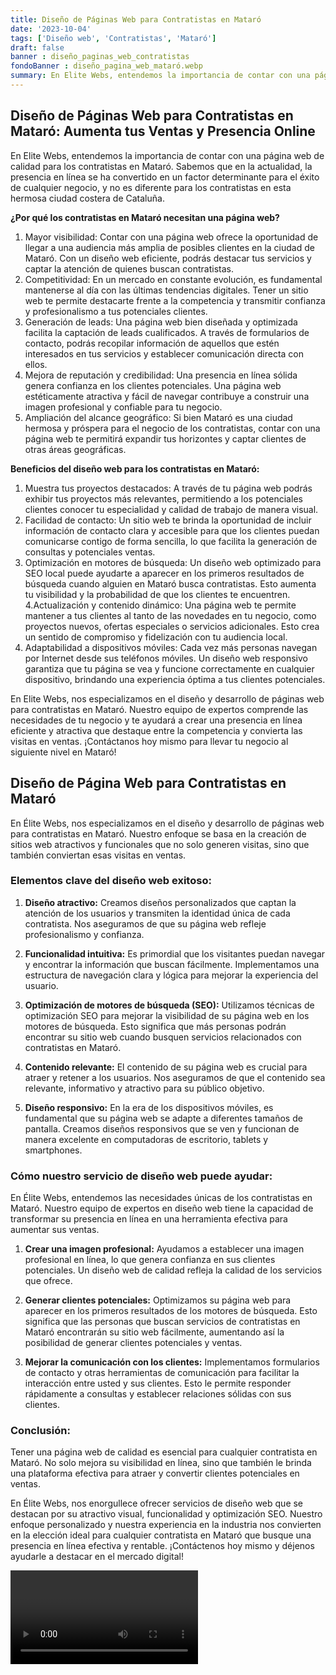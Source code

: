```yaml
---
title: Diseño de Páginas Web para Contratistas en Mataró
date: '2023-10-04'
tags: ['Diseño web', 'Contratistas', 'Mataró']
draft: false
banner : diseño_paginas_web_contratistas
fondoBanner : diseño_pagina_web_mataró.webp
summary: En Elite Webs, entendemos la importancia de contar con una página web de calidad para los contratistas en Mataró. Sabemos que en la actualidad, la presencia en línea se ha convertido en un factor determinante para el éxito de cualquier negocio, y no es diferente para los contratistas en esta hermosa ciudad costera de Cataluña.
---
```


## Diseño de Páginas Web para Contratistas en Mataró: Aumenta tus Ventas y Presencia Online

En Elite Webs, entendemos la importancia de contar con una página web de calidad para los contratistas en Mataró. Sabemos que en la actualidad, la presencia en línea se ha convertido en un factor determinante para el éxito de cualquier negocio, y no es diferente para los contratistas en esta hermosa ciudad costera de Cataluña.

**¿Por qué los contratistas en Mataró necesitan una página web?**

1. Mayor visibilidad: Contar con una página web ofrece la oportunidad de llegar a una audiencia más amplia de posibles clientes en la ciudad de Mataró. Con un diseño web eficiente, podrás destacar tus servicios y captar la atención de quienes buscan contratistas.
2. Competitividad: En un mercado en constante evolución, es fundamental mantenerse al día con las últimas tendencias digitales. Tener un sitio web te permite destacarte frente a la competencia y transmitir confianza y profesionalismo a tus potenciales clientes.
3. Generación de leads: Una página web bien diseñada y optimizada facilita la captación de leads cualificados. A través de formularios de contacto, podrás recopilar información de aquellos que estén interesados en tus servicios y establecer comunicación directa con ellos.
4. Mejora de reputación y credibilidad: Una presencia en línea sólida genera confianza en los clientes potenciales. Una página web estéticamente atractiva y fácil de navegar contribuye a construir una imagen profesional y confiable para tu negocio.
5. Ampliación del alcance geográfico: Si bien Mataró es una ciudad hermosa y próspera para el negocio de los contratistas, contar con una página web te permitirá expandir tus horizontes y captar clientes de otras áreas geográficas.

**Beneficios del diseño web para los contratistas en Mataró:**

1. Muestra tus proyectos destacados: A través de tu página web podrás exhibir tus proyectos más relevantes, permitiendo a los potenciales clientes conocer tu especialidad y calidad de trabajo de manera visual.
2. Facilidad de contacto: Un sitio web te brinda la oportunidad de incluir información de contacto clara y accesible para que los clientes puedan comunicarse contigo de forma sencilla, lo que facilita la generación de consultas y potenciales ventas.
3. Optimización en motores de búsqueda: Un diseño web optimizado para SEO local puede ayudarte a aparecer en los primeros resultados de búsqueda cuando alguien en Mataró busca contratistas. Esto aumenta tu visibilidad y la probabilidad de que los clientes te encuentren.
4.Actualización y contenido dinámico: Una página web te permite mantener a tus clientes al tanto de las novedades en tu negocio, como proyectos nuevos, ofertas especiales o servicios adicionales. Esto crea un sentido de compromiso y fidelización con tu audiencia local.
5. Adaptabilidad a dispositivos móviles: Cada vez más personas navegan por Internet desde sus teléfonos móviles. Un diseño web responsivo garantiza que tu página se vea y funcione correctamente en cualquier dispositivo, brindando una experiencia óptima a tus clientes potenciales.

En Elite Webs, nos especializamos en el diseño y desarrollo de páginas web para contratistas en Mataró. Nuestro equipo de expertos comprende las necesidades de tu negocio y te ayudará a crear una presencia en línea eficiente y atractiva que destaque entre la competencia y convierta las visitas en ventas. ¡Contáctanos hoy mismo para llevar tu negocio al siguiente nivel en Mataró!

<GifSeo />

<Cta />

## Diseño de Página Web para Contratistas en Mataró

En Élite Webs, nos especializamos en el diseño y desarrollo de páginas web para contratistas en Mataró. Nuestro enfoque se basa en la creación de sitios web atractivos y funcionales que no solo generen visitas, sino que también conviertan esas visitas en ventas.

### Elementos clave del diseño web exitoso:

1. **Diseño atractivo:** Creamos diseños personalizados que captan la atención de los usuarios y transmiten la identidad única de cada contratista. Nos aseguramos de que su página web refleje profesionalismo y confianza.

2. **Funcionalidad intuitiva:** Es primordial que los visitantes puedan navegar y encontrar la información que buscan fácilmente. Implementamos una estructura de navegación clara y lógica para mejorar la experiencia del usuario.

3. **Optimización de motores de búsqueda (SEO):** Utilizamos técnicas de optimización SEO para mejorar la visibilidad de su página web en los motores de búsqueda. Esto significa que más personas podrán encontrar su sitio web cuando busquen servicios relacionados con contratistas en Mataró.

4. **Contenido relevante:** El contenido de su página web es crucial para atraer y retener a los usuarios. Nos aseguramos de que el contenido sea relevante, informativo y atractivo para su público objetivo.

5. **Diseño responsivo:** En la era de los dispositivos móviles, es fundamental que su página web se adapte a diferentes tamaños de pantalla. Creamos diseños responsivos que se ven y funcionan de manera excelente en computadoras de escritorio, tablets y smartphones.

### Cómo nuestro servicio de diseño web puede ayudar:

En Élite Webs, entendemos las necesidades únicas de los contratistas en Mataró. Nuestro equipo de expertos en diseño web tiene la capacidad de transformar su presencia en línea en una herramienta efectiva para aumentar sus ventas.

1. **Crear una imagen profesional:** Ayudamos a establecer una imagen profesional en línea, lo que genera confianza en sus clientes potenciales. Un diseño web de calidad refleja la calidad de los servicios que ofrece.

2. **Generar clientes potenciales:** Optimizamos su página web para aparecer en los primeros resultados de los motores de búsqueda. Esto significa que las personas que buscan servicios de contratistas en Mataró encontrarán su sitio web fácilmente, aumentando así la posibilidad de generar clientes potenciales y ventas.

3. **Mejorar la comunicación con los clientes:** Implementamos formularios de contacto y otras herramientas de comunicación para facilitar la interacción entre usted y sus clientes. Esto le permite responder rápidamente a consultas y establecer relaciones sólidas con sus clientes.

### Conclusión:

Tener una página web de calidad es esencial para cualquier contratista en Mataró. No solo mejora su visibilidad en línea, sino que también le brinda una plataforma efectiva para atraer y convertir clientes potenciales en ventas.

En Élite Webs, nos enorgullece ofrecer servicios de diseño web que se destacan por su atractivo visual, funcionalidad y optimización SEO. Nuestro enfoque personalizado y nuestra experiencia en la industria nos convierten en la elección ideal para cualquier contratista en Mataró que busque una presencia en línea efectiva y rentable. ¡Contáctenos hoy mismo y déjenos ayudarle a destacar en el mercado digital!

<Video />

<CtaBot job='Contratistas' city='Mataró'/>

<Gmaps query='Mataró+españa+maps' />